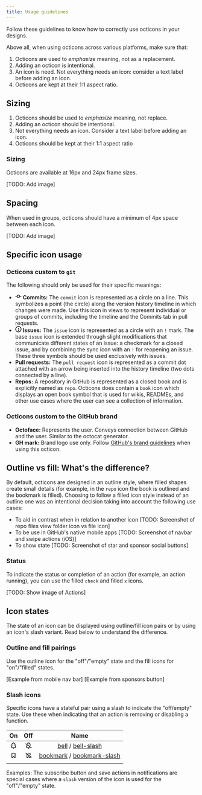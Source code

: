 ```yaml
---
title: Usage guidelines
---
```



Follow these guidelines to know how to correctly use octicons in your designs.

Above all, when using octicons across various platforms, make sure that:

1. Octicons are used to _emphasize_ meaning, not as a replacement.
2. Adding an octicon is intentional.
3. An icon is need. Not everything needs an icon: consider a text label before adding an icon.
4. Octicons are kept at their 1:1 aspect ratio.

## Sizing

1. Octicons should be used to _emphasize_ meaning, not replace.
2. Adding an octicon should be intentional.
3. Not everything needs an icon. Consider a text label before adding an icon.
4. Octicons should be kept at their 1:1 aspect ratio

### Sizing

Octicons are available at 16px and 24px frame sizes. 

<!-- Remove: While they can be resized we recommend you use octicons at their original sizes to maintain consistency in stroke width.  -->
<!-- Note why we don't recommend using other sizes. -->

[TODO: Add image]

## Spacing

When used in groups, octicons should have a minimum of 4px space between each icon.

[TODO: Add image]

## Specific icon usage

### Octicons custom to `git`

The following should only be used for their specific meanings:

- <svg xmlns="http://www.w3.org/2000/svg" viewBox="0 0 16 16" width="16" height="16"><path fill-rule="evenodd" d="M10.5 7.75a2.5 2.5 0 11-5 0 2.5 2.5 0 015 0zm1.43.75a4.002 4.002 0 01-7.86 0H.75a.75.75 0 110-1.5h3.32a4.001 4.001 0 017.86 0h3.32a.75.75 0 110 1.5h-3.32z"></path></svg> **Commits:** The `commit` icon is represented as a circle on a line. This symbolizes a point (the circle) along the version history timeline in which changes were made. Use this icon in views to represent individual or groups of commits, including the timeline and the Commits tab in pull requests.
- <svg xmlns="http://www.w3.org/2000/svg" viewBox="0 0 16 16" width="16" height="16"><path fill-rule="evenodd" d="M8 1.5a6.5 6.5 0 100 13 6.5 6.5 0 000-13zM0 8a8 8 0 1116 0A8 8 0 010 8zm9 3a1 1 0 11-2 0 1 1 0 012 0zm-.25-6.25a.75.75 0 00-1.5 0v3.5a.75.75 0 001.5 0v-3.5z"></path></svg> **Issues:** The `issue` icon is represented as a circle with an `!` mark. The base `issue` icon is extended through slight modifications that communicate different states of an issue: a checkmark for a closed issue, and by combining the sync icon with an `!` for reopening an issue. These three symbols should be used exclusively with issues.
- **Pull requests:** The `pull request` icon is represented as a commit dot attached with an arrow being inserted into the history timeline (two dots connected by a line).
- **Repos:** A repository in GitHub is represented as a closed book and is explicitly named as `repo`. Octicons does contain a `book` icon which displays an open book symbol that is used for wikis, READMEs, and other use cases where the user can see a collection of information.

### Octicons custom to the GitHub brand

- **Octoface:** Represents the user. Conveys connection between GitHub and the user. Similar to the octocat generator.
- **GH mark:** Brand logo use only. Follow [GitHub's brand guidelines](https://brand.github.com/) when using this octicon.

## Outline vs fill: What's the difference?

By default, octicons are designed in an outline style, where filled shapes create small details (for example, in the `repo` icon the book is outlined and the bookmark is filled). Choosing to follow a filled icon style instead of an outline one was an intentional decision taking into account the following use cases:

- To aid in contrast when in relation to another icon [TODO: Screenshot of repo files view folder icon vs file icon]
- To be use in GitHub's native mobile apps [TODO: Screenshot of navbar and swipe actions (iOS)]
- To show state [TODO: Screenshot of star and sponsor social buttons]

### Status

To indicate the status or completion of an action (for example, an action running), you can use the filled `check` and filled `x` icons.

[TODO: Show image of Actions]

## Icon states

The state of an icon can be displayed using outline/fill icon pairs or by using an icon's slash variant. Read below to understand the difference.

### Outline and fill pairings

Use the outline icon for the "off"/"empty" state and the fill icons for "on"/"filled" states.

[Example from mobile nav bar]
[Example from sponsors button]

### Slash icons

Specific icons have a stateful pair using a slash to indicate the "off/empty" state. Use these when indicating that an action is removing or disabling a function.

|                                                                                                                                                                                                                                                                                                                                                            On                                                                                                                                                                                                                                                                                                                                                             |                                                                                                                                                                                                                                                                                                                                                                   Off                                                                                                                                                                                                                                                                                                                                                                   |                                                           Name                                                            |
| :-----------------------------------------------------------------------------------------------------------------------------------------------------------------------------------------------------------------------------------------------------------------------------------------------------------------------------------------------------------------------------------------------------------------------------------------------------------------------------------------------------------------------------------------------------------------------------------------------------------------------------------------------------------------------------------------------------------------------: | :-------------------------------------------------------------------------------------------------------------------------------------------------------------------------------------------------------------------------------------------------------------------------------------------------------------------------------------------------------------------------------------------------------------------------------------------------------------------------------------------------------------------------------------------------------------------------------------------------------------------------------------------------------------------------------------------------------------------------------------: | :-----------------------------------------------------------------------------------------------------------------------: |
| <svg xmlns="http://www.w3.org/2000/svg" viewBox="0 0 16 16" width="16" height="16"><path d="M8 16a2 2 0 001.985-1.75c.017-.137-.097-.25-.235-.25h-3.5c-.138 0-.252.113-.235.25A2 2 0 008 16z"></path><path fill-rule="evenodd" d="M8 1.5A3.5 3.5 0 004.5 5v2.947c0 .346-.102.683-.294.97l-1.703 2.556a.018.018 0 00-.003.01l.001.006c0 .002.002.004.004.006a.017.017 0 00.006.004l.007.001h10.964l.007-.001a.016.016 0 00.006-.004.016.016 0 00.004-.006l.001-.007a.017.017 0 00-.003-.01l-1.703-2.554a1.75 1.75 0 01-.294-.97V5A3.5 3.5 0 008 1.5zM3 5a5 5 0 0110 0v2.947c0 .05.015.098.042.139l1.703 2.555A1.518 1.518 0 0113.482 13H2.518a1.518 1.518 0 01-1.263-2.36l1.703-2.554A.25.25 0 003 7.947V5z"></path></svg> | <svg xmlns="http://www.w3.org/2000/svg" viewBox="0 0 16 16" width="16" height="16"><path fill-rule="evenodd" d="M8 1.5c-.997 0-1.895.416-2.534 1.086A.75.75 0 014.38 1.55 5 5 0 0113 5v2.373a.75.75 0 01-1.5 0V5A3.5 3.5 0 008 1.5zM4.182 4.31L1.19 2.143a.75.75 0 10-.88 1.214L3 5.305v2.642a.25.25 0 01-.042.139L1.255 10.64A1.518 1.518 0 002.518 13h11.108l1.184.857a.75.75 0 10.88-1.214l-1.375-.996a1.196 1.196 0 00-.013-.01L4.198 4.321a.733.733 0 00-.016-.011zm7.373 7.19L4.5 6.391v1.556c0 .346-.102.683-.294.97l-1.703 2.556a.018.018 0 00-.003.01.015.015 0 00.005.012.017.017 0 00.006.004l.007.001h9.037zM8 16a2 2 0 001.985-1.75c.017-.137-.097-.25-.235-.25h-3.5c-.138 0-.252.113-.235.25A2 2 0 008 16z"></path></svg> |         [bell](https://primer.style/octicons/bell-16) / [bell-slash](https://primer.style/octicons/bell-slash-16)         |
|                                                                                                                                                                      <svg xmlns="http://www.w3.org/2000/svg" viewBox="0 0 16 16" width="16" height="16"><path fill-rule="evenodd" d="M4.75 2.5a.25.25 0 00-.25.25v9.91l3.023-2.489a.75.75 0 01.954 0l3.023 2.49V2.75a.25.25 0 00-.25-.25h-6.5zM3 2.75C3 1.784 3.784 1 4.75 1h6.5c.966 0 1.75.784 1.75 1.75v11.5a.75.75 0 01-1.227.579L8 11.722l-3.773 3.107A.75.75 0 013 14.25V2.75z"></path></svg>                                                                                                                                                                       |                                                                                         <svg xmlns="http://www.w3.org/2000/svg" viewBox="0 0 16 16" width="16" height="16"><path fill-rule="evenodd" d="M1.19 1.143a.75.75 0 10-.88 1.214L3 4.305v9.945a.75.75 0 001.206.596L8 11.944l3.794 2.902A.75.75 0 0013 14.25v-2.703l1.81 1.31a.75.75 0 10.88-1.214l-2.994-2.168a1.09 1.09 0 00-.014-.01L4.196 3.32a.712.712 0 00-.014-.01L1.19 1.143zM4.5 5.39v7.341l3.044-2.328a.75.75 0 01.912 0l3.044 2.328V10.46l-7-5.07zM5.865 1a.75.75 0 000 1.5h5.385a.25.25 0 01.25.25v3.624a.75.75 0 001.5 0V2.75A1.75 1.75 0 0011.25 1H5.865z"></path></svg>                                                                                         | [bookmark](https://primer.style/octicons/bookmark-16) / [bookmark-slash](https://primer.style/octicons/bookmark-slash-16) |
|                                                                                                                                                                                                                                                                                                                                                                                                                                                                                                                                                                                                                                                                                                                           |                                                                                                                                                                                                                                                                                                                                                                                                                                                                                                                                                                                                                                                                                                                                         |                                                                                                                           |

Examples: The subscribe button and save actions in notifications are special cases where a `slash` version of the icon is used for the "off"/"empty" state.
